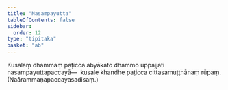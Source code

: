 ```yaml
---
title: "Nasampayutta"
tableOfContents: false
sidebar:
  order: 12
type: "tipitaka"
basket: "ab"
---
```



<DynamicBreadcrumb />

<Division number="48">

<Paragraph number="243">
Kusalaṃ dhammaṃ paṭicca abyākato dhammo uppajjati nasampayuttapaccayā—  kusale khandhe paṭicca cittasamuṭṭhānaṃ rūpaṃ. (Naārammaṇapaccayasadisaṃ.)
</Paragraph>
</Division>